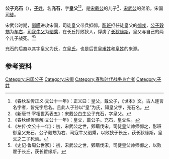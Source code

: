 {{Infobox 先秦人物
|名称= 皇父充石
|图像=
|图说=
|姓=[[子姓|子]]
|氏=
|名=充石
|字=皇父
|别名=
|别字=
|谥号=
|时代=春秋时期
|国家=
|身份=宋国[[司徒|司徒]]
|出生=
|逝世=
|在位=
|父=[[宋戴公|宋戴公]]
|母=
|正妻=
|妾=
|子女=[[季子来|季子来]]
|太子=
}}
'''公子充石'''（{{bd|？||？||}}），[[子姓|'''子'''姓]]，名'''充石'''，字'''皇父'''<ref>《春秋左传正义·文公十一年》：正义曰：皇父，戴公子，《世本》文。古人连言名字者，皆先字后名。且此人子孙以“皇”为氏，知皇父字，充石名。</ref><ref>《新唐书·宰相世系表五》：宋戴公白生公子充石，字皇父。</ref>，是[[宋戴公|宋戴公]]的儿子<ref>《春秋经传集解·文公十一年》：皇父，戴公子。充石，皇父名。</ref>，[[宋武公|宋武公]]的弟弟，宋国[[司徒|司徒]]。

宋武公时期，[[鄋瞒|鄋瞒]]进攻宋国，司徒皇父带兵抵御。[[耏班|耏班]]担任徒皇父的[[御戎|御戎]]，[[公子穀甥|公子穀甥]]为[[车右|车右]]，[[司寇|司寇]][[牛父|牛父]]为[[驷乘|驷乘]]，在长丘打败狄人，俘虏了[[长狄|长狄]][[缘斯|缘斯]]，皇父与自己的两个儿子战死。<ref>《左传·文公十一年》：初，宋武公之世，鄋瞒伐宋。司徒皇父帅师御之，耏班御皇父充石，公子穀甥为右、司寇牛父驷乘，以败狄于长丘，获长狄缘斯，皇父之二子死焉。</ref><ref>《史记·鲁周公世家》：初，宋武公之世，鄋瞒伐宋，司徒皇父帅师御之，以败翟于长丘，获长翟缘斯。</ref>

充石的后裔以其字皇父为氏，立[[皇氏|皇氏]]，也是后世[[皇甫姓|皇甫姓]]和[[皇姓|皇姓]]的来源。

== 参考资料 ==
{{reflist}}

[[Category:宋国公子|Category:宋国公子]]
[[Category:宋卿|Category:宋卿]]
[[Category:春秋时代战争身亡者|Category:春秋时代战争身亡者]]
[[Category:子姓|Category:子姓]]